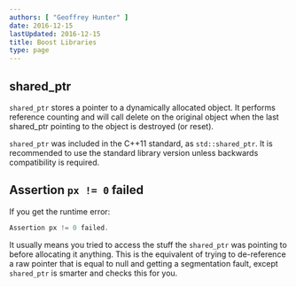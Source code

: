 ```yaml
---
authors: [ "Geoffrey Hunter" ]
date: 2016-12-15
lastUpdated: 2016-12-15
title: Boost Libraries
type: page
---
```


## shared_ptr

<code>shared_ptr</code> stores a pointer to a dynamically allocated object. It performs reference counting and will call delete on the original object when the last shared_ptr pointing to the object is destroyed (or reset).

<code>shared_ptr</code> was included in the C++11 standard, as <code>std::shared_ptr</code>. It is recommended to use the standard library version unless backwards compatibility is required.

## Assertion `px != 0` failed

If you get the runtime error:

```c++    
Assertion px != 0 failed.
```

It usually means you tried to access the stuff the <code>shared_ptr</code> was pointing to before allocating it anything. This is the equivalent of trying to de-reference a raw pointer that is equal to null and getting a segmentation fault, except <code>shared_ptr</code> is smarter and checks this for you.
